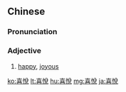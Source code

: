 {{also|喜悦}}
==Chinese==
{{zh-forms|s=喜悦}}

===Pronunciation===
{{zh-pron
|m=xǐyuè
|ma=Zh-xiyuè.ogg
|c=hei2 jyut6
|mn=qz:hí-iat/tw,xm:hí-ia̍t/zz:hí-oa̍t
|cat=a
}}

===Adjective===
{{zh-adj}}

# {{lb|zh|formal}} [[happy]], [[joyous]]

{{zh-cat|Intermediate}}

[[ko:喜悅]]
[[lt:喜悅]]
[[hu:喜悅]]
[[mg:喜悅]]
[[ja:喜悅]]